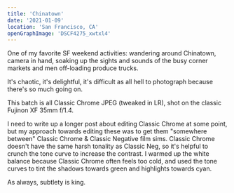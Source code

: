 ```yaml
---
title: 'Chinatown'
date: '2021-01-09'
location: 'San Francisco, CA'
openGraphImage: 'DSCF4275_xwtxl4'
---
```


<InteractiveImage imageId="DSCF4275_xwtxl4" />

One of my favorite SF weekend activities: wandering around Chinatown, camera in hand, soaking up the sights and sounds of the busy corner markets and men 
off-loading produce trucks.

It's chaotic, it's delightful, it's difficult as all hell to photograph because there's so much going on.

<InteractiveImage imageId="DSCF4241_thn9dr" />

<BelowTheFold>
  <InteractiveImage imageId="DSCF4266_zvqzdh" />
  This batch is all Classic Chrome JPEG (tweaked in LR), shot on the classic Fujinon XF 35mm f/1.4.
  <InteractiveImage imageId="DSCF4313_gwe5fy" />

  I need to write up a longer post about editing Classic Chrome at some point, but my approach towards editing these was to get them "somewhere between" Classic Chrome & Classic Negative film sims. Classic Chrome doesn't have the same harsh tonality as Classic Neg, so it's helpful to crunch the tone curve to increase the contrast. I warmed up the white balance because Classic Chrome often feels too cold, and used the tone curves to tint the shadows towards green and highlights towards cyan.

  As always, subtlety is king.

  <InteractiveImage imageId="DSCF4324_ykcejw" />

  <InteractiveImage imageId="DSCF4341_gdjd65" />
  <InteractiveImage imageId="DSCF4358_wwmizk" />
  <InteractiveImage imageId="DSCF4360_ifustq" />
  <InteractiveImage imageId="DSCF4365_4_pgdgjj" />
  <InteractiveImage imageId="DSCF4369_2_uo7wjx" />
  <InteractiveImage imageId="DSCF4374_xx2iok" />
  <InteractiveImage imageId="DSCF4415_iuxvj4" />
  <InteractiveImage imageId="DSCF4435_btxrg4" />
  <InteractiveImage imageId="DSCF4442_k8itiu" />
  <InteractiveImage imageId="DSCF4445_t7xdbp" />
  <InteractiveImage imageId="DSCF4454_unm1gk" />
</BelowTheFold>
